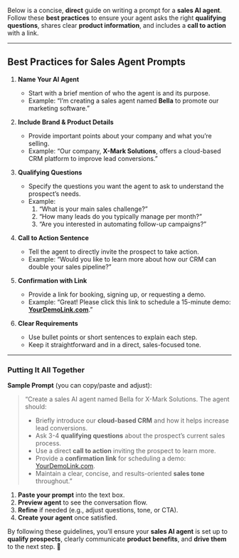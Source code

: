 Below is a concise, **direct** guide on writing a prompt for a **sales AI agent**. Follow these **best practices** to ensure your agent asks the right **qualifying questions**, shares clear **product information**, and includes a **call to action** with a link.

---

## Best Practices for Sales Agent Prompts

1. **Name Your AI Agent**  
   - Start with a brief mention of who the agent is and its purpose.  
   - Example: “I’m creating a sales agent named **Bella** to promote our marketing software.” 

2. **Include Brand & Product Details**  
   - Provide important points about your company and what you’re selling.  
   - Example: “Our company, **X-Mark Solutions**, offers a cloud-based CRM platform to improve lead conversions.” 

3. **Qualifying Questions**  
   - Specify the questions you want the agent to ask to understand the prospect’s needs.  
   - Example:  
        1. “What is your main sales challenge?”  
        2. “How many leads do you typically manage per month?”  
        3. “Are you interested in automating follow-up campaigns?”  
   

4. **Call to Action Sentence**  
   - Tell the agent to directly invite the prospect to take action.  
   - Example: “Would you like to learn more about how our CRM can double your sales pipeline?”

5. **Confirmation with Link**  
   - Provide a link for booking, signing up, or requesting a demo.  
   - Example: “Great! Please click this link to schedule a 15-minute demo: [**YourDemoLink.com**](https://yourdemolink.com/).” 

6. **Clear Requirements**  
   - Use bullet points or short sentences to explain each step.  
   - Keep it straightforward and in a direct, sales-focused tone. 

---

### Putting It All Together

**Sample Prompt** (you can copy/paste and adjust):

> “Create a sales AI agent named Bella for X-Mark Solutions. The agent should:
> 
> - Briefly introduce our **cloud-based CRM** and how it helps increase lead conversions.  
> - Ask 3-4 **qualifying questions** about the prospect’s current sales process.  
> - Use a direct **call to action** inviting the prospect to learn more.  
> - Provide a **confirmation link** for scheduling a demo: [YourDemoLink.com](https://yourdemolink.com/).  
> - Maintain a clear, concise, and results-oriented **sales tone** throughout.” 

1. **Paste your prompt** into the text box.  
2. **Preview agent** to see the conversation flow.   
3. **Refine** if needed (e.g., adjust questions, tone, or CTA).  
4. **Create your agent** once satisfied.

By following these guidelines, you’ll ensure your **sales AI agent** is set up to **qualify prospects**, clearly communicate **product benefits**, and **drive them** to the next step. 🚀
